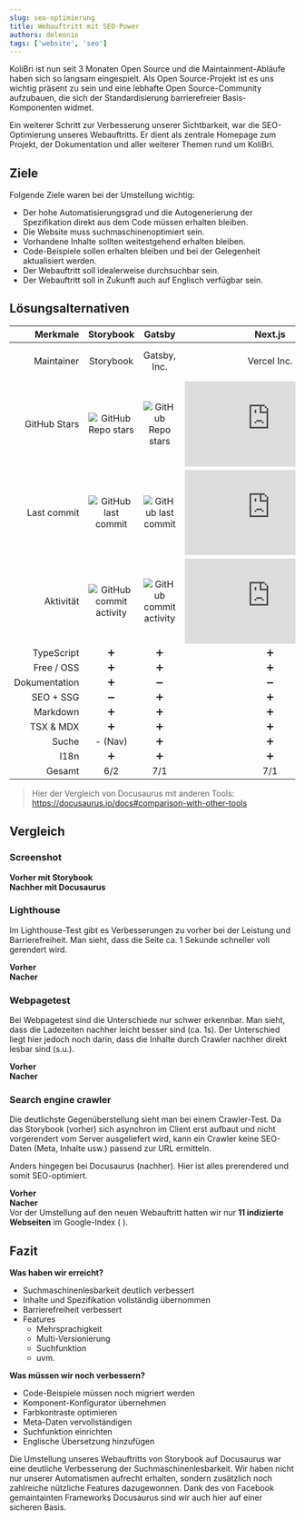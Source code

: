 ```yaml
---
slug: seo-optimierung
title: Webauftritt mit SEO-Power
authors: deleonio
tags: ['website', 'seo']
---
```



KoliBri ist nun seit 3 Monaten Open Source und die Maintainment-Abläufe haben sich so langsam eingespielt. Als Open Source-Projekt ist es uns wichtig präsent zu sein und eine lebhafte Open Source-Community aufzubauen, die sich der Standardisierung barrierefreier Basis-Komponenten widmet.

Ein weiterer Schritt zur Verbesserung unserer Sichtbarkeit, war die SEO-Optimierung unseres Webauftritts. Er dient als zentrale Homepage zum Projekt, der Dokumentation und aller weiterer Themen rund um KoliBri.

## Ziele

Folgende Ziele waren bei der Umstellung wichtig:

- Der hohe Automatisierungsgrad und die Autogenerierung der Spezifikation direkt aus dem Code müssen erhalten bleiben.
- Die Website muss suchmaschinenoptimiert sein.
- Vorhandene Inhalte sollten weitestgehend erhalten bleiben.
- Code-Beispiele sollen erhalten bleiben und bei der Gelegenheit aktualisiert werden.
- Der Webauftritt soll idealerweise durchsuchbar sein.
- Der Webauftritt soll in Zukunft auch auf Englisch verfügbar sein.

## Lösungsalternativen

|      Merkmale |                                            Storybook                                             |                                           Gatsby                                           |                                          Next.js                                          |                                         VuePress                                          |                                           Docsify                                            |                                          Jekyll                                          |                                           Docusaurus                                           |
| ------------: | :----------------------------------------------------------------------------------------------: | :----------------------------------------------------------------------------------------: | :---------------------------------------------------------------------------------------: | :---------------------------------------------------------------------------------------: | :------------------------------------------------------------------------------------------: | :--------------------------------------------------------------------------------------: | :--------------------------------------------------------------------------------------------: |
|    Maintainer |                                            Storybook                                             |                                        Gatsby, Inc.                                        |                                        Vercel Inc.                                        |                                    Self-made (inaktiv)                                    |                                           Docsify                                            |                                        Self-made                                         |                                      Meta Inc. (Facebook)                                      |
|  GitHub Stars |         ![GitHub Repo stars](https://img.shields.io/github/stars/storybookjs/storybook)          |         ![GitHub Repo stars](https://img.shields.io/github/stars/gatsbyjs/gatsby)          |         ![GitHub Repo stars](https://img.shields.io/github/stars/vercel/next.js)          |         ![GitHub Repo stars](https://img.shields.io/github/stars/vuejs/vuepress)          |         ![GitHub Repo stars](https://img.shields.io/github/stars/docsifyjs/docsify)          |         ![GitHub Repo stars](https://img.shields.io/github/stars/jekyll/jekyll)          |         ![GitHub Repo stars](https://img.shields.io/github/stars/facebook/docusaurus)          |
|   Last commit |      ![GitHub last commit](https://img.shields.io/github/last-commit/storybookjs/storybook)      |      ![GitHub last commit](https://img.shields.io/github/last-commit/gatsbyjs/gatsby)      |      ![GitHub last commit](https://img.shields.io/github/last-commit/vercel/next.js)      |      ![GitHub last commit](https://img.shields.io/github/last-commit/vuejs/vuepress)      |      ![GitHub last commit](https://img.shields.io/github/last-commit/docsifyjs/docsify)      |      ![GitHub last commit](https://img.shields.io/github/last-commit/jekyll/jekyll)      |      ![GitHub last commit](https://img.shields.io/github/last-commit/facebook/docusaurus)      |
|     Aktivität | ![GitHub commit activity](https://img.shields.io/github/commit-activity/y/storybookjs/storybook) | ![GitHub commit activity](https://img.shields.io/github/commit-activity/y/gatsbyjs/gatsby) | ![GitHub commit activity](https://img.shields.io/github/commit-activity/y/vercel/next.js) | ![GitHub commit activity](https://img.shields.io/github/commit-activity/y/vuejs/vuepress) | ![GitHub commit activity](https://img.shields.io/github/commit-activity/y/docsifyjs/docsify) | ![GitHub commit activity](https://img.shields.io/github/commit-activity/y/jekyll/jekyll) | ![GitHub commit activity](https://img.shields.io/github/commit-activity/y/facebook/docusaurus) |
|    TypeScript |                                                ➕                                                |                                             ➕                                             |                                            ➕                                             |                                            ➕                                             |                                              ➕                                              |                                            ➕                                            |                                               ➕                                               |
|    Free / OSS |                                                ➕                                                |                                             ➕                                             |                                            ➕                                             |                                            ➕                                             |                                              ➕                                              |                                            ➕                                            |                                               ➕                                               |
| Dokumentation |                                                ➕                                                |                                             ➖                                             |                                            ➖                                             |                                            ➕                                             |                                              ➕                                              |                                            ➖                                            |                                               ➕                                               |
|     SEO + SSG |                                                ➖                                                |                                             ➕                                             |                                            ➕                                             |                                            ➕                                             |                                              ➖                                              |                                            ➕                                            |                                               ➕                                               |
|      Markdown |                                                ➕                                                |                                             ➕                                             |                                            ➕                                             |                                            ➕                                             |                                              ➕                                              |                                            ➕                                            |                                               ➕                                               |
|     TSX & MDX |                                                ➕                                                |                                             ➕                                             |                                            ➕                                             |                                         ➖ (Vue)                                          |                                              ➕                                              |                                            ➕                                            |                                               ➕                                               |
|         Suche |                                             - (Nav)                                              |                                             ➕                                             |                                            ➕                                             |                                            ➕                                             |                                              ➕                                              |                                            ➕                                            |                                               ➕                                               |
|          I18n |                                                ➕                                                |                                             ➕                                             |                                            ➕                                             |                                            ➖                                             |                                              ➕                                              |                                            ➕                                            |                                               ➕                                               |
|        Gesamt |                                               6/2                                                |                                            7/1                                             |                                            7/1                                            |                                            6/2                                            |                                             7/1                                              |                                           7/1                                            |                                              8/0                                               |

> Hier der Vergleich von Docusaurus mit anderen Tools: <kol-link _href="https://docusaurus.io/docs#comparison-with-other-tools" _target="docusaurus">https://docusaurus.io/docs#comparison-with-other-tools</kol-link>

## Vergleich

### Screenshot

<div class="grid grid-cols-2 gap-8">
	<div>
		<strong>Vorher mit Storybook</strong>
		<img alt="" src={oldScreen} />
	</div>
	<div>
		<strong>Nachher mit Docusaurus</strong>
		<img alt="" src={newScreen} />
	</div>
</div>

### Lighthouse

Im Lighthouse-Test gibt es Verbesserungen zu vorher bei der Leistung und Barrierefreiheit. Man sieht, dass die Seite ca. 1 Sekunde schneller voll gerendert wird.

<div class="grid grid-cols-2 gap-8">
	<div>
		<strong>Vorher</strong>
		<img alt="" src={oldLighthouse} />
	</div>
	<div>
		<strong>Nacher</strong>
		<img alt="" src={newLighthouse} />
	</div>
</div>

### Webpagetest

Bei Webpagetest sind die Unterschiede nur schwer erkennbar. Man sieht, dass die Ladezeiten nachher leicht besser sind (ca. 1s). Der Unterschied liegt hier jedoch noch darin, dass die Inhalte durch Crawler nachher direkt lesbar sind (s.u.).

<div class="grid gap-8">
	<div>
		<strong>Vorher</strong>
		<img alt="" src={oldWebpagetest} />
	</div>
	<div>
		<strong>Nacher</strong>
		<img alt="" src={newWebpagetest} />
	</div>
</div>

### Search engine crawler

Die deutlichste Gegenüberstellung sieht man bei einem Crawler-Test. Da das Storybook (vorher) sich asynchron im Client erst aufbaut und nicht vorgerendert vom Server ausgeliefert wird, kann ein Crawler keine SEO-Daten (Meta, Inhalte usw.) passend zur URL ermitteln.

Anders hingegen bei Docusaurus (nachher). Hier ist alles prerendered und somit SEO-optimiert.

<div class="grid grid-cols-2 gap-8">
	<div>
		<strong>Vorher</strong>
		<img alt="" src={oldCrawler} />
	</div>
	<div>
		<strong>Nacher</strong>
		<img alt="" src={newCrawler} />
	</div>
</div>

<kol-alert _type="info">
	Vor der Umstellung auf den neuen Webauftritt hatten wir nur <strong>11 indizierte Webseiten</strong> im Google-Index (
	<kol-link _href="https://google.com/search?q=site%3Apublic-ui.github.io" _label="Index anzeigen" _target="google"></kol-link>).
</kol-alert>

## Fazit

**Was haben wir erreicht?**

- Suchmaschinenlesbarkeit deutlich verbessert
- Inhalte und Spezifikation vollständig übernommen
- Barrierefreiheit verbessert
- Features
  - Mehrsprachigkeit
  - Multi-Versionierung
  - Suchfunktion
  - uvm.

**Was müssen wir noch verbessern?**

- Code-Beispiele müssen noch migriert werden
- Komponent-Konfigurator übernehmen
- Farbkontraste optimieren
- Meta-Daten vervollständigen
- Suchfunktion einrichten
- Englische Übersetzung hinzufügen

Die Umstellung unseres Webauftritts von Storybook auf Docusaurus war eine deutliche Verbesserung der Suchmaschinenlesbarkeit. Wir haben nicht nur unserer Automatismen aufrecht erhalten, sondern zusätzlich noch zahlreiche nützliche Features dazugewonnen. Dank des von Facebook gemaintainten Frameworks Docusaurus sind wir auch hier auf einer sicheren Basis.
